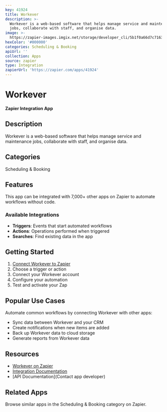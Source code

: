 ```yaml
---
key: 41924
title: Workever
description: >-
  Workever is a web-based software that helps manage service and maintenance
  jobs, collaborate with staff, and organise data.
image: >-
  https://zapier-images.imgix.net/storage/developer_cli/5b1f0a66d7c7163bb474f3c6f954f8b9.png?auto=format%2Ccompress&ixlib=python-3.0.0&q=50
hexColor: '#000000'
categories: Scheduling & Booking
apiUrl: ''
collection: Apps
source: zapier
type: Integration
zapierUrl: 'https://zapier.com/apps/41924'
---
```

# Workever

**Zapier Integration App**

## Description

Workever is a web-based software that helps manage service and maintenance jobs, collaborate with staff, and organise data.

## Categories

Scheduling & Booking

## Features

This app can be integrated with 7,000+ other apps on Zapier to automate workflows without code.

### Available Integrations

- **Triggers**: Events that start automated workflows
- **Actions**: Operations performed when triggered
- **Searches**: Find existing data in the app

## Getting Started

1. [Connect Workever to Zapier](https://zapier.com/apps/41924)
2. Choose a trigger or action
3. Connect your Workever account
4. Configure your automation
5. Test and activate your Zap

## Popular Use Cases

Automate common workflows by connecting Workever with other apps:

- Sync data between Workever and your CRM
- Create notifications when new items are added
- Back up Workever data to cloud storage
- Generate reports from Workever data

## Resources

- [Workever on Zapier](https://zapier.com/apps/41924)
- [Integration Documentation](https://zapier.com/apps/41924/integrations)
- [API Documentation](Contact app developer)

## Related Apps

Browse similar apps in the Scheduling & Booking category on Zapier.
